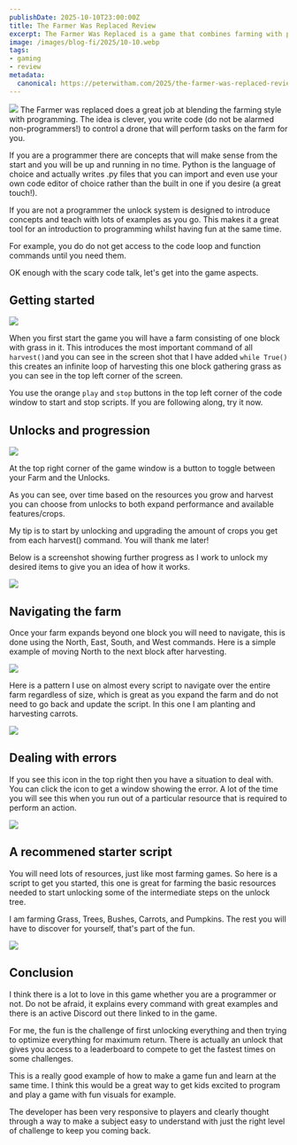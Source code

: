 ```yaml
---
publishDate: 2025-10-10T23:00:00Z
title: The Farmer Was Replaced Review
excerpt: The Farmer Was Replaced is a game that combines farming with programming.
image: /images/blog-fi/2025/10-10.webp
tags:
- gaming
- review
metadata:
  canonical: https://peterwitham.com/2025/the-farmer-was-replaced-review/
---
```

<image src="/images/post-content/2025/10-10/tfwr/01.jpg"/>
The Farmer was replaced does a great job at blending the farming style with programming. The idea is clever, you write code (do not be alarmed non-programmers!) to control a drone that will perform tasks on the farm for you.

If you are a programmer there are concepts that will make sense from the start and you will be up and running in no time. Python is the language of choice and actually writes .py files that you can import and even use your own code editor of choice rather than the built in one if you desire (a great touch!).

If you are not a programmer the unlock system is designed to introduce concepts and teach with lots of examples as you go. This makes it a great tool for an introduction to programming whilst having fun at the same time.

For example, you do do not get access to the code loop and function commands until you need them.

OK enough with the scary code talk, let's get into the game aspects.

## Getting started
<image src="/images/post-content/2025/10-10/tfwr/02.jpg"/>

When you first start the game you will have a farm consisting of one block with grass in it. This introduces the most important command of all `harvest()`and you can see in the screen shot that I have added `while True()` this creates an infinite loop of harvesting this one block gathering grass as you can see in the top left corner of the screen.

You use the orange `play` and `stop` buttons in the top left corner of the code window to start and stop scripts. If you are following along, try it now.

## Unlocks and progression
<image src="/images/post-content/2025/10-10/tfwr/03.jpg"/>

At the top right corner of the game window is a button to toggle between your Farm and the Unlocks.

As you can see, over time based on the resources you grow and harvest you can choose from unlocks to both expand performance and available features/crops.

My tip is to start by unlocking and upgrading the amount of crops you get from each harvest() command. You will thank me later!

Below is a screenshot showing further progress as I work to unlock my desired items to give you an idea of how it works.

<image src="/images/post-content/2025/10-10/tfwr/04.jpg"/>

## Navigating the farm

Once your farm expands beyond one block you will need to navigate, this is done using the North, East, South, and West commands. Here is a simple example of moving North to the next block after harvesting.

<image src="/images/post-content/2025/10-10/tfwr/05.jpg"/>

Here is a pattern I use on almost every script to navigate over the entire farm regardless of size, which is great as you expand the farm and do not need to go back and update the script. In this one I am planting and harvesting carrots.

<image src="/images/post-content/2025/10-10/tfwr/06.jpg"/>

## Dealing with errors
If you see this icon in the top right then you have a situation to deal with. You can click the icon to get a window showing the error. A lot of the time you will see this when you run out of a particular resource that is required to perform an action.

<image src="/images/post-content/2025/10-10/tfwr/07.jpg"/>

## A recommened starter script
You will need lots of resources, just like most farming games. So here is a script to get you started, this one is great for farming the basic resources needed to start unlocking some of the intermediate steps on the unlock tree.

I am farming Grass, Trees, Bushes, Carrots, and Pumpkins. The rest you will have to discover for yourself, that's part of the fun.

<image src="/images/post-content/2025/10-10/tfwr/08.jpg"/>

## Conclusion
I think there is a lot to love in this game whether you are a programmer or not. Do not be afraid, it explains every command with great examples and there is an active Discord out there linked to in the game.

For me, the fun is the challenge of first unlocking everything and then trying to optimize everything for maximum return. There is actually an unlock that gives you access to a leaderboard to compete to get the fastest times on some challenges.

This is a really good example of how to make a game fun and learn at the same time. I think this would be a great way to get kids excited to program and play a game with fun visuals for example.

The developer has been very responsive to players and clearly thought through a way to make a subject easy to understand with just the right level of challenge to keep you coming back.
